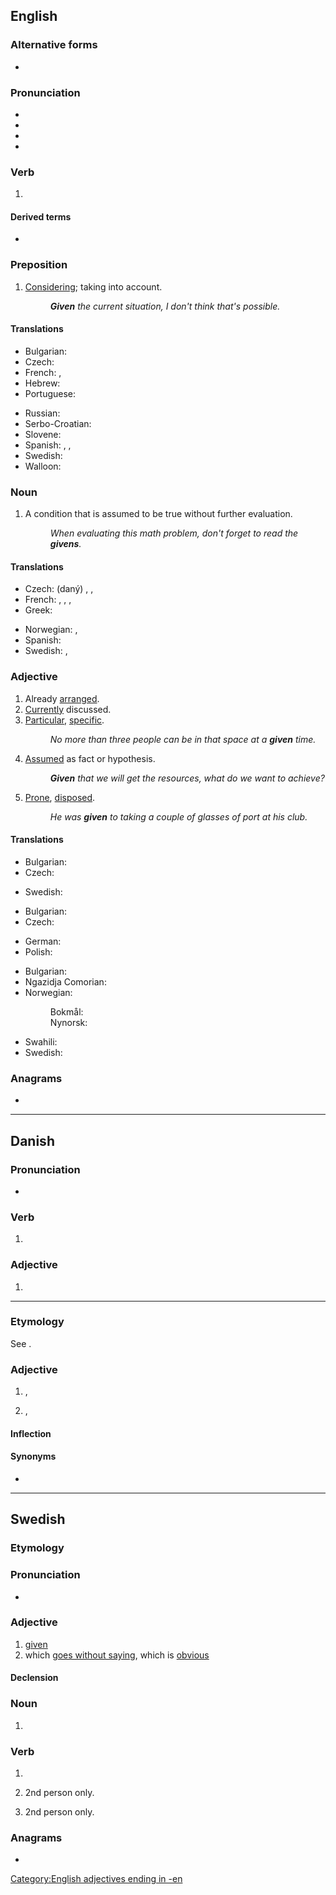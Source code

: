 {{also|Given|ȝiven}}
==English==

===Alternative forms===
* {{l|en|giv'n}}

===Pronunciation===
* {{IPA|en|/ˈɡɪ.vən/}}
* {{audio|en|En-us-given.ogg|Audio (US)}}
* {{rhymes|en|ɪvən}}
* {{hyphenation|en|giv|en}}

===Verb===
{{head|en|verb form|cat2=irregular past participles}}

# {{inflection of|en|give||past|part}}

====Derived terms====
* {{l|en|given enough eyeballs, all bugs are shallow}}

===Preposition===
{{en-prep}}

# [[considering|Considering]]; taking into account.
#: '''''Given''' the current situation, I don't think that's possible.''

====Translations====
{{trans-top|considering, taking into account}}
* Bulgarian: {{t+|bg|даден|sc=Cyrl}}
* Czech: {{t+|cs|vzhledem k}}
* French: {{t+|fr|étant donné}}, {{t+|fr|vu}}
* Hebrew: {{t|he|בהינתן}}
* Portuguese: {{t+|pt|dado}}
{{trans-mid}}
* Russian: {{t+|ru|да́нный}}
* Serbo-Croatian: {{t|sh|uzimajući u obzir}}
* Slovene: {{t+|sl|dan}}
* Spanish: {{t+|es|dado}}, {{t+|es|ya que}}, {{t|es|habida cuenta de}}
* Swedish: {{t+|sv|med tanke på}}
* Walloon: {{t+|wa|veyanmint}}
{{trans-bottom}}

===Noun===
{{en-noun}}

# A condition that is assumed to be true without further evaluation.
#: ''When evaluating this math problem, don't forget to read the '''givens'''.''

====Translations====
{{trans-top|condition assumed to be true}}
* Czech: (daný) {{t+|cs|fakt|m}}, {{t+|cs|axiom|m}}, {{t|cs|postulát|m}}
* French: {{t+|fr|postulat|m}}, {{t|fr|donnée de départ|f}}, {{t+|fr|prémisse|f}}, {{t+|fr|énoncé|m}}
* Greek: {{t+|el|δεδομένο|n}}
{{trans-mid}}
* Norwegian: {{t+|no|gitt}}, {{t+|no|forutsetning|c}}
* Spanish: {{t+|es|postulado|m}}
* Swedish: {{t+|sv|given|c}}, {{t+|sv|givet|n}}
{{trans-bottom}}

===Adjective===
{{en-adj}}

# Already [[arranged]]. {{rfex|en}}
# [[currently|Currently]] discussed. {{rfex|en}}
# [[particular|Particular]], [[specific]].
#: ''No more than three people can be in that space at a '''given''' time.''
# [[assumed|Assumed]] as fact or hypothesis.
#: '''''Given''' that we will get the resources, what do we want to achieve?''
# {{senseid|en|prone, disposed}}{{lb|en|with ''to''}} [[prone|Prone]], [[disposed]].
#: ''He was '''given''' to taking a couple of glasses of port at his club.''

====Translations====
{{trans-top|already arranged}}
* Bulgarian: {{t+|bg|даден|sc=Cyrl}}
* Czech: {{t+|cs|daný|m}}
{{trans-mid}}
* Swedish: {{t+|sv|given}}
{{trans-bottom}}

{{trans-top|currently discussed}}
* Bulgarian: {{t+|bg|настоящ|sc=Cyrl}}
* Czech: {{t+|cs|daný|m}}
{{trans-mid}}
* German: {{t+|de|vorliegend}}
* Polish: {{t+|pl|dany}}
{{trans-bottom}}

{{trans-top|particular, specific}}
* Bulgarian: {{t+|bg|конкретен|sc=Cyrl}}
* Ngazidja Comorian: {{t|zdj|fulani}}
* Norwegian:
*: Bokmål: {{t+|nb|gitt}}
*: Nynorsk: {{t|nn|gitt}}
{{trans-mid}}
* Swahili: {{t+|sw|fulani}}
* Swedish: {{t+|sv|given}}
{{trans-bottom}}

===Anagrams===
* {{anagrams|en|a=eginv|vigen-}}

[[Category:English adjectives ending in -en]]

----

==Danish==

===Pronunciation===
* {{IPA|da|[ˈɡ̊iːʋən]|[ˈɡ̊iːʊn]}}

===Verb===
{{head|da|verb form}}

# {{inflection of|da|give||past|participle|c|s}}

===Adjective===
{{da-adj|t|givne}}

# {{l|en|certain}}

----


===Etymology===
See {{l|da|give}}.

===Adjective===
{{da-adj}}

# {{l|en|without a doubt}}, {{l|en|undoubted}}
# {{l|en|common}}, {{l|en|typical}}

====Inflection====
{{da-infl-adj|givn}}

====Synonyms====
* {{l|da|givet}}

----

==Swedish==

===Etymology===
{{sv-verb-form-pastpart|ge}}

===Pronunciation===
* {{audio|sv|Sv-given.ogg|audio}}

===Adjective===
{{sv-adj|-}}

# [[#English|given]]
# which [[go without saying|goes without saying]], which is [[obvious]]
#: {{ux|sv|Han har en '''given''' plats i landslaget.|'''It goes without saying''' that he has a place in the national team.|lit=He has a '''[given]''' place in the national team.}}

====Declension====
{{sv-adj-pastpart|en-stem=giv}}

===Noun===
{{head|sv|noun form}}

# {{sv-noun-form-def|giv}}

===Verb===
{{head|sv|verb form}}

# {{sv-verb-form-pastpart|ge}}
# {{sv-verb-form-pre|ge|plural of=ger}} 2nd person only.
# {{sv-verb-form-imp|ge|plural of=ge}} 2nd person only.
#: {{ux|sv|Tagen därför ifrån honom hans pund, och '''given''' det åt den som har de tio punden.|Take therefore the talent from him, and give [it] unto him which hath ten talents. (Matthew 25:28)}}

===Anagrams===
* {{anagrams|sv|a=eginv|envig|givne|vinge}}